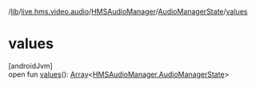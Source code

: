 /[lib](/api-reference/android/v2/home/content)/[live.hms.video.audio](../../index)/[HMSAudioManager](../index)/[AudioManagerState](index)/[values](values)

# values

[androidJvm]\
open fun [values](values)(): [Array](https://kotlinlang.org/api/latest/jvm/stdlib/kotlin/-array/index.html)<[HMSAudioManager.AudioManagerState](index)>
